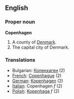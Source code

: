 ==English==
===Proper noun===
'''Copenhagen'''

#A county of [[Denmark]].
#The capital city of Denmark.

===Translations===
*Bulgarian: [[Копенхаген]] (2)
*[[French]]: [[Copenhague]] (2)
*[[German]]: [[Kopenhagen]] (2)
*[[Italian]]: Copenhagen ''f'' (2)
*[[Polish]]: [[Kopenhaga]] ''f'' (2)